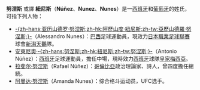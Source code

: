'''努涅斯''' 或譯 '''紐尼斯'''（'''Núñez'''、'''Nunez'''、'''Nunes'''）是一[[西班牙|西班牙]]和[[葡萄牙|葡萄牙]]的姓氏，可指下列人物：

*[[阿歷山度·紐尼斯|-{zh-hans:亚历山德罗·努涅斯;zh-hk:阿歷山度·紐尼斯;zh-tw:亞歷山德羅·努涅斯;}-]]（Alessandro Nunes）：[[巴西|巴西]]足球運動員，現效力[[日本職業足球聯賽|日本職業足球聯賽]]球會[[新潟天鵝|新潟天鵝]]隊。
*[[安東尼奧·紐尼斯|安東尼奧·-{zh-hans:努涅斯;zh-hk:紐尼斯;zh-tw:努涅斯;}-]]（Antonio Núñez）：[[西班牙|西班牙]]足球運動員，擔任中場，現時效力[[西班牙|西班牙]]球隊[[皇家梅西亞|皇家梅西亞]]。
*[[拉斐尔·努涅斯|拉斐尔·努涅斯]]（Rafael Núñez）：[[哥倫比亞|哥倫比亞]]政治理論家、詩人，曾四度擔任總統。
*[[阿曼达·努涅斯|阿曼达·努涅斯]]（Amanda Nunes）：综合格斗运动员，UFC选手。


{{消歧义|N|Cat=三字人名消歧义}}